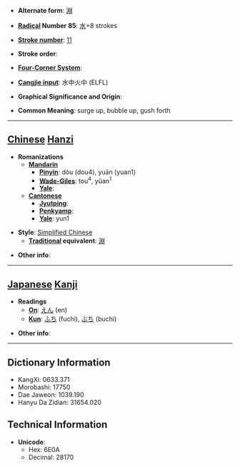 * '''Alternate form''': [[淵]]

* '''[[Wiktionary:Chinese radical index| Radical]] Number 85''': [[Wiktionary:Chinese radical index 水|水]]+8 strokes

* '''[[Wiktionary:Chinese total strokes index|Stroke number]]''': [[Wiktionary:Chinese total strokes index 11|11]]

* '''Stroke order''': 

* '''[[Wiktionary:Chinese four corner index|Four-Corner System]]''': 

* '''[[Wiktionary:Chinese Cangjie index|Cangjie input]]''': 水中火中 (ELFL)

* '''Graphical Significance and Origin''': 

* '''Common Meaning''': surge up, bubble up, gush forth

----

== [[Chinese]] [[Hanzi]] ==

* '''Romanizations'''
** '''[[Mandarin]]'''
*** '''[[Pinyin]]''': dòu (dou4), yuān (yuan1)
*** '''[[Wade-Giles]]''': tou<sup>4</sup>, yüan<sup>1</sup>
*** '''[[Yale]]''': 
** '''[[Cantonese]]'''
*** '''[[Jyutping]]''':
*** '''[[Penkyamp]]''': 
*** '''[[Yale]]''': yun1

* '''Style''': [[Simplified Chinese]] 
** '''[[Traditional Chinese|Traditional]] equivalent''': [[淵]]

* '''Other info''': 

----

== [[Japanese]] [[Kanji]] ==

* '''Readings'''
** '''[[On]]''': [[えん]] (en)
** '''[[Kun]]''': [[ふち]] (fuchi), [[ぶち]] (buchi)

* '''Other info''':  

----

== Dictionary Information ==

* KangXi: 0633.371
* Morobashi: 17750
* Dae Jaweon: 1039.190
* Hanyu Da Zidian: 31654.020

== Technical Information ==

* '''Unicode''':
** Hex: 6E0A
** Decimal: 28170